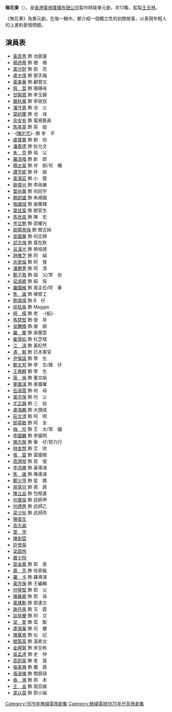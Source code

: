 {{unreferenced|time=2011-08-04T03:08:43+00:00}}
{{Expand|time=2015-10-13T15:28:29+00:00}}
{{無綫劇集 
| 中文劇名= 無花果
| 英文劇名= {{lang|en|''First Love''}}
| 翡翠台首播日期=1976年8月12日
| 翡翠台首播時間= 
| 製作年份=1976年
| 劇種=時裝單元
| 監製=[[王天林|王天林]]
| 編導=[[林德祿|林德祿]]
| 助理編導=[[翁文輝|翁文輝]]
| 編劇=[[狄思陽|狄思陽]]（第一集）、<br/>[[李碧華_(作家)|李碧華]]（第二集）、<br/>[[鄧偉雄|鄧偉雄]]、[[冼杞然|冼杞然]]、[[吳昊|吳昊]]（第三集）、<br/>[[黃志|黃志]]、[[梁立人|梁立人]]、[[何康喬|何康喬]]、<br/>[[黃刑天|黃刑天]]
| 集數= 13
| 主演= 每集不同演出
| 主題曲=無花果
| 作曲=[[顧嘉煇|顧嘉煇]]
| 填詞=[[盧國沾|盧國沾]]
| 主唱=[[楊詩蒂|楊詩蒂]]、[[鄧志新|鄧志新]]
}}

'''無花果'''（{{lang-en|''First Love''}}），是[[香港|香港]][[電視廣播有限公司|電視廣播有限公司]]製作時裝單元劇，共13集，監製[[王天林|王天林]]。

《無花果》為單元劇，在每一輯中，都介紹一個獨立性的初戀故事，以表現年輕人的上進和愛情問題。

==演員表==
*[[黃杏秀|黃杏秀]] 飾 池碧蓮
*[[楊詩蒂|楊詩蒂]] 飾 珊　珊
*[[黃允財|黃允財]] 飾 劍　亮
*[[盧大偉_(香港)|盧大偉]] 飾 鄧天福
*[[黃美華|黃美華]] 飾 顧慧文
*[[佩雲|佩　雲]] 飾 珊珊母
*[[甘婉霞|甘婉霞]] 飾 李玉嬋
*[[嚴秋華|嚴秋華]] 飾 李政民
*[[潘守素|潘守素]] 飾 池　父
*[[莫紉蘭|莫紉蘭]] 飾 池　母
*[[余安安|余安安]] 飾 電視藝員
*[[馬笑英|馬笑英]] 飾 英　姐
*-{[[陳佗杰|陳佗杰]]}- 飾 李　平
*[[盧寶華|盧寶華]] 飾 劉　伯
*[[潘嘉德|潘嘉德]] 飾 狄允文
*[[朱克|朱　克]] 飾 祖　父
*[[羅浩楷|羅浩楷]] 飾 新　郎
*[[楊炎棠|楊炎棠]] 飾 伴　郎/司　機
*[[譚芳妮|譚芳妮]] 飾 伴　娘
*[[黃潔莊|黃潔莊]] 飾 小　霞
*[[姚偉光|姚偉光]] 飾 李政樂
*[[葉尚華|葉尚華]] 飾 何冠宇
*[[賴劍雄|賴劍雄]] 飾 朱順國
*[[張國強_(香港演員)|張國強]] 飾 謝萬輝
*[[葉佳棠|葉佳棠]] 飾 鄧官生
*[[馬世昌|馬世昌]] 飾 陳　宏
*[[岑文駒|岑文駒]] 飾 邵耀光
*[[歐陽泰強|歐陽泰強]] 飾 關志純
*[[吳國華_(演員)|吳國華]] 飾 何志興
*[[邱志強|邱志強]] 飾 葉在欽
*[[呂漢光|呂漢光]] 飾 勞培德
*[[趙雅芝|趙雅芝]] 飾 阿　娟
*[[余家倫|余家倫]] 飾 阿　發
*[[潘艷菁|潘艷菁]] 飾 阿　清
*[[鄭子敦|鄭子敦]] 飾 娟　父/常　伯
*[[梁淑卿|梁淑卿]] 飾 娟　母
*[[羅國維|羅國維]] 飾 周主任/阿　華
*[[焦雄|焦　雄]] 飾 陳管工
*[[劉偉偉|劉偉偉]] 飾 B　仔
*[[徐桂香|徐桂香]] 飾 Maggie
*[[檸檬_(演員)|檸　檬]] 飾 老　-{板}-
*[[馬楚堅|馬楚堅]] 飾 發　哥
*[[吳騰輝|吳騰輝]] 飾 康　桐
*[[羅蘭|羅　蘭]] 飾 唐蕙雯
*[[崔倩如|崔倩如]] 飾 杜芝晴
*[[江圖|江　濤]] 飾 黃杞然
*[[馮毅|馮　毅]] 飾 日本軍官
*[[尹偉諾|尹偉諾]] 飾 學　生
*[[鄭文邦|鄭文邦]] 飾 學　生/鋒　仔
*[[王書麒|王書麒]] 飾 學　生
*[[唐禎|唐　禎]] 飾 董文娟
*[[麥國漢|麥國漢]] 飾 麥國權
*[[伍淑霞|伍淑霞]] 飾 何　母
*[[黃宗保|黃宗保]] 飾 何　父
*[[尤芷韻|尤芷韻]] 飾 三　姑
*[[盧海鵬|盧海鵬]] 飾 大頭成
*[[莊文清|莊文清]] 飾 阿　明
*[[鄧英敏|鄧英敏]] 飾 阿　全
*[[梅珍|梅　珍]] 飾 王　太/常　嬸
*[[李國麟_(演員)|李國麟]] 飾 李國明
*[[陳志榮|陳志榮]] 飾 華　仔/郭力行
*[[林良慧|林良慧]] 飾 艾　欣
*[[張雷|張　雷]] 飾 雷國根
*[[周潤發|周潤發]] 飾 賀　俊
*[[李添勝|李添勝]] 飾 黃導演
*[[焦雄|焦　雄]] 飾 陳導演
*[[鄭少萍|鄭少萍]] 飾 星　媽
*[[易倩兒|易倩兒]] 飾 茜　茜
*[[陳立品|陳立品]] 飾 包租婆
*[[何廣倫|何廣倫]] 飾 武師甲
*[[何禮男|何禮男]] 飾 武師乙
*[[梁少狄|梁少狄]] 飾 武師丙
*[[陳復生|陳復生]]
*[[高志森|高志森]]
*[[葉萍|葉　萍]]
*[[陳劍雲|陳劍雲]]
*[[許瑩英|許瑩英]]
*[[梁碧玲|梁碧玲]]
*[[蕭少玲|蕭少玲]]
*[[苗金鳳|苗金鳳]] 飾 郭　恩
*[[蕭亮|蕭　亮]] 飾 徐家銘
*[[羅卡|羅　卡]] 飾 羅導演
*[[黃宗保|黃宗保]] 飾 王編輯
*[[何璧堅|何璧堅]] 飾 郭　父
*[[陳麗卿|陳麗卿]] 飾 郭　母
*[[黃建勳|黃建勳]] 飾 郭達文
*[[謝月美|謝月美]] 飾 玉　霞
*[[談泉慶|談泉慶]] 飾 阿　文
*[[梁愛|梁　愛]] 飾 菜　販
*[[盧保華|盧保華]] 飾 司　機
*[[陳華南|陳華南]] 飾 伙　記
*[[關菊英|關菊英]] 飾 湯素文
*[[金興賢|金興賢]] 飾 宋文彬
*[[吳孟達|吳孟達]] 飾 史　仲
*[[高劍棠|高劍棠]] 飾 老　莫
*[[張美琳|張美琳]] 飾 蘭　茜
*[[張淑儀|張淑儀]] 飾 關碧祺
*[[香海|香　海]] 飾 郭　本
*[[王金|王　金]] 飾 周亞娣
*[[韋以茵|韋以茵]] 飾 郭小娟

[[Category:1976年無綫電視劇集|Category:1976年無綫電視劇集]]
[[Category:無綫電視1970年代背景劇集|Category:無綫電視1970年代背景劇集]]